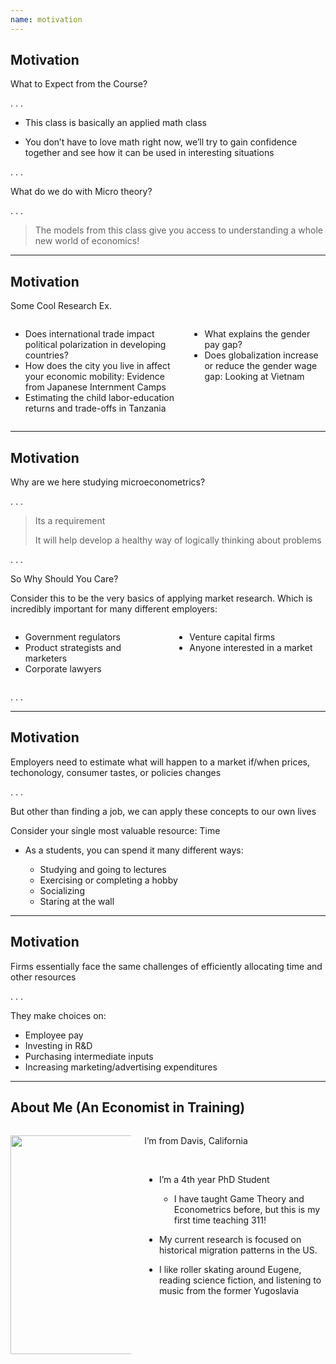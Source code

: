 ```yaml
---
name: motivation
---
```


## Motivation

What to Expect from the Course?

. . .

- This class is basically an applied math class

- You don't have to love math right now, we'll try to gain confidence together and see how it can be used in interesting situations

. . .

What do we do with Micro theory?

. . .

> The models from this class give you access to understanding a whole new world of economics!

---

## Motivation

[Some Cool Research Ex.]{.hi}

:::: {.columns}

::: {.column width="55%"}
- [Does international trade impact political polarization in developing countries?]{.tiny}
- [How does the city you live in affect your economic mobility: Evidence from Japanese Internment Camps]{.tiny}
- [Estimating the child labor-education returns and trade-offs in Tanzania]{.tiny}
:::

::: {.column width="45%"}
- [What explains the gender pay gap?]{.tiny}
- [Does globalization increase or reduce the gender wage gap: Looking at Vietnam]{.tiny}
:::

::::

---

## Motivation

Why are we here studying microeconometrics?

. . .

> [Its a requirement]{.h .note}
>
> [It will help develop a healthy way of logically thinking about problems]{.h .note}

. . .

[So Why Should You Care?]{.hii}

Consider this to be the very basics of applying market research. 
Which is incredibly important for many different employers:

:::: {.columns}

::: {.column width="50%"}
- Government regulators
- Product strategists and marketers
- Corporate lawyers
:::

::: {.column width="50%"}
- Venture capital firms
- Anyone interested in a market
:::

::::

. . .

---

## Motivation

Employers need to estimate what will happen to a market if/when prices, techonology, consumer tastes, or policies changes

. . .

[But other than finding a job, we can apply these concepts to our own lives]{.hii}

Consider your single most valuable resource: [Time]{.hi .big}

- As a students, you can spend it many different ways:

    - Studying and going to lectures
    - Exercising or completing a hobby
    - Socializing
    - Staring at the wall

---

## Motivation

Firms essentially face the same challenges of efficiently allocating time and other resources 

. . .

They make choices on:

- Employee pay
- Investing in R&D
- Purchasing intermediate inputs
- Increasing marketing/advertising expenditures

--- 

## About Me (An Economist in Training)


:::: {.columns}

::: {.column width="40%"}
![](./images/dante-pic.jpg){.absolute top=100 left=0 width="350"}
:::

::: {.column width="60%"}

I'm from [Davis, California]{.hii}

<br> 

::: {.incremental}

- I'm a 4th year PhD Student

    - I have taught Game Theory and Econometrics before, but this is my first time teaching 311!

- My current research is focused on historical migration patterns in the US.

- I like roller skating around Eugene, reading science fiction, and listening to music from the former Yugoslavia

:::

:::

:::: 
